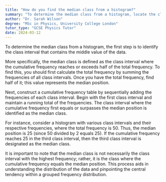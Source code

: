 ```yaml
---
title: "How do you find the median class from a histogram?"
summary: "To determine the median class from a histogram, locate the class interval that includes the middle value of the dataset."
author: "Dr. Sarah Wilson"
degree: "MSc in Physics, University College London"
tutor_type: "GCSE Physics Tutor"
date: 2024-03-12
---
```


To determine the median class from a histogram, the first step is to identify the class interval that contains the middle value of the data.

More specifically, the median class is defined as the class interval where the cumulative frequency reaches or exceeds half of the total frequency. To find this, you should first calculate the total frequency by summing the frequencies of all class intervals. Once you have the total frequency, find half of it; this value represents the median position.

Next, construct a cumulative frequency table by sequentially adding the frequencies of each class interval. Begin with the first class interval and maintain a running total of the frequencies. The class interval where the cumulative frequency first equals or surpasses the median position is identified as the median class.

For instance, consider a histogram with various class intervals and their respective frequencies, where the total frequency is $50$. Thus, the median position is $25$ (since $50$ divided by $2$ equals $25$). If the cumulative frequency reaches $25$ in the third class interval, then the third class interval is designated as the median class.

It is important to note that the median class is not necessarily the class interval with the highest frequency; rather, it is the class where the cumulative frequency equals the median position. This process aids in understanding the distribution of the data and pinpointing the central tendency within a grouped frequency distribution.
    